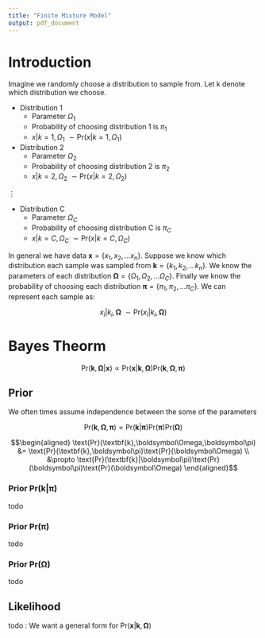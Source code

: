 ```yaml
---
title: "Finite Mixture Model"
output: pdf_document
---
```


# Introduction
Imagine we randomly choose a distribution to sample from. Let k denote which distribution we choose.

* Distribution 1
  * Parameter $\Omega_1$
  * Probability of choosing distribution 1 is $\pi_1$
  * $x | k = 1,\Omega_1 \;\sim \text{Pr}(x|k=1,\Omega_1)$
* Distribution 2
  * Parameter $\Omega_2$
  * Probability of choosing distribution 2 is $\pi_2$
  * $x | k = 2,\Omega_2 \;\sim \text{Pr}(x|k=2,\Omega_2)$

$\vdots$

* Distribution C
  * Parameter $\Omega_C$
  * Probability of choosing distribution C is $\pi_C$
  * $x | k = C,\Omega_C \;\sim \text{Pr}(x|k=C,\Omega_C)$



In general we have data $\textbf{x} = \{x_1,x_2,...x_n\}$.
Suppose we know which distribution each sample was sampled from $\textbf{k}=\{k_1,k_2,...k_n\}$.
We know the parameters of each distribution $\boldsymbol\Omega=\{\Omega_1,\Omega_2,...\Omega_C\}$.
Finally we know the probability of choosing each distribution $\boldsymbol\pi=\{\pi_1,\pi_2,...\pi_C\}$. We can represent each sample as:

$$x_i | k_i,\boldsymbol\Omega \;\sim \text{Pr}(x_i|k_i,\boldsymbol\Omega)$$


# Bayes Theorm

$$\text{Pr}(\textbf{k},\boldsymbol\Omega | \textbf{x}) \propto
\text{Pr}(\textbf{x}|\textbf{k},\boldsymbol\Omega)
\text{Pr}(\textbf{k},\boldsymbol\Omega,\boldsymbol\pi)$$


## Prior
We often times assume independence between the some of the parameters

$$
\text{Pr}(\textbf{k},\boldsymbol\Omega,\boldsymbol\pi) =
\text{Pr}(\textbf{k}|\boldsymbol\pi)\text{Pr}(\boldsymbol\pi)\text{Pr}(\boldsymbol\Omega)$$


$$\begin{aligned}
\text{Pr}(\textbf{k},\boldsymbol\Omega,\boldsymbol\pi)
&= \text{Pr}(\textbf{k},\boldsymbol\pi)\text{Pr}(\boldsymbol\Omega) \\
&\propto \text{Pr}(\textbf{k}|\boldsymbol\pi)\text{Pr}(\boldsymbol\pi)\text{Pr}(\boldsymbol\Omega)
\end{aligned}$$

### Prior $\text{Pr}(\textbf{k}|\boldsymbol\pi)$
todo

### Prior $\text{Pr}(\boldsymbol\pi)$
todo

### Prior $\text{Pr}(\boldsymbol\Omega)$
todo


## Likelihood

todo : We want a general form for $\text{Pr}(\textbf{x}|\textbf{k},\boldsymbol\Omega)$